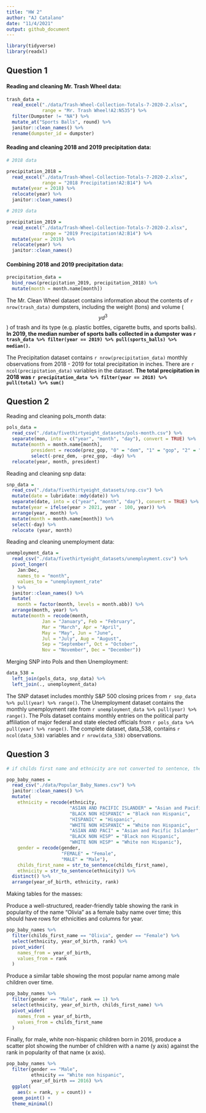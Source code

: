 ```yaml
---
title: "HW 2"
author: "AJ Catalano"
date: "11/4/2021"
output: github_document
---
```


```r
library(tidyverse)
library(readxl)
```

## Question 1

#### Reading and cleaning Mr. Trash Wheel data:

```r
trash_data =
  read_excel("./data/Trash-Wheel-Collection-Totals-7-2020-2.xlsx",
             range = "Mr. Trash Wheel!A2:N535") %>%
  filter(Dumpster != "NA") %>%
  mutate_at("Sports Balls", round) %>%
  janitor::clean_names() %>%
  rename(dumpster_id = dumpster)
```

#### Reading and cleaning 2018 and 2019 precipitation data:

```r
# 2018 data

precipitation_2018 =
  read_excel("./data/Trash-Wheel-Collection-Totals-7-2020-2.xlsx",
             range = "2018 Precipitation!A2:B14") %>%
  mutate(year = 2018) %>%
  relocate(year) %>%
  janitor::clean_names()

# 2019 data

precipitation_2019 =
  read_excel("./data/Trash-Wheel-Collection-Totals-7-2020-2.xlsx",
             range = "2019 Precipitation!A2:B14") %>%
  mutate(year = 2019) %>%
  relocate(year) %>%
  janitor::clean_names()
```

#### Combining 2018 and 2019 precipitation data:

```r
precipitation_data = 
  bind_rows(precipitation_2019, precipitation_2018) %>%
  mutate(month = month.name[month])
```

The Mr. Clean Wheel dataset contains information about the contents of `r nrow(trash_data)` dumpsters, including the weight (tons) and volume ($$yd^3$$) of trash and its type (e.g. plastic bottles, cigarette butts, and sports balls). **In 2019, the median number of sports balls collected in a dumpster was  `r trash_data %>% filter(year == 2019) %>% pull(sports_balls) %>% median()`.**

The Precipitation dataset contains `r nrow(precipitation_data)` monthly observations from 2018 - 2019 for total precipitation in inches. There are `r ncol(precipitation_data)` variables in the dataset. **The total precipitation in 2018 was `r precipitation_data %>% filter(year == 2018) %>% pull(total) %>% sum()`**

## Question 2

Reading and cleaning pols_month data:

```r
pols_data =
  read_csv("./data/fivethirtyeight_datasets/pols-month.csv") %>%
  separate(mon, into = c("year", "month", "day"), convert = TRUE) %>%
  mutate(month = month.name[month],
         president = recode(prez_gop, "0" = "dem", "1" = "gop", "2" = "gop")) %>%
         select(-prez_dem, -prez_gop, -day) %>%
  relocate(year, month, president)
```

Reading and cleaning snp data:

```r
snp_data =
  read_csv("./data/fivethirtyeight_datasets/snp.csv") %>%
  mutate(date = lubridate::mdy(date)) %>%
  separate(date, into = c("year", "month", "day"), convert = TRUE) %>%
  mutate(year = ifelse(year > 2021, year - 100, year)) %>%
  arrange(year, month) %>%
  mutate(month = month.name[month]) %>%
  select(-day) %>%
  relocate (year, month)
```

Reading and cleaning unemployment data:

```r
unemployment_data = 
  read_csv("./data/fivethirtyeight_datasets/unemployment.csv") %>%
  pivot_longer(
    Jan:Dec,
    names_to = "month",
    values_to = "unemployment_rate"
  ) %>%
  janitor::clean_names() %>%
  mutate(
    month = factor(month, levels = month.abb)) %>%
  arrange(month, year) %>%
  mutate(month = recode(month,
             Jan = "January", Feb = "February",
             Mar = "March", Apr = "April",
             May = "May", Jun = "June",
             Jul = "July", Aug = "August",
             Sep = "September", Oct = "October",
             Nov = "November", Dec = "December"))
```

Merging SNP into Pols and then Unemployment:

```r
data_538 = 
  left_join(pols_data, snp_data) %>%
  left_join(., unemployment_data)
```

The SNP dataset includes monthly S&P 500 closing prices from `r snp_data %>% pull(year) %>% range()`. The Unemployment dataset contains the monthly unemployment rate from `r unemployment_data %>% pull(year) %>% range()`. The Pols dataset contains monthly entries on the political party affiliation of major federal and state elected officials from `r pols_data %>% pull(year) %>% range()`. The complete dataset, data_538, contains `r ncol(data_538)` variables and `r nrow(data_538)` observations.

## Question 3

```r
# if childs first name and ethnicity are not converted to sentence, the resulting table in the next code chunk fails to create columns for 2011 and 2012. Why?!

pop_baby_names = 
  read_csv("./data/Popular_Baby_Names.csv") %>%
  janitor::clean_names() %>%
  mutate(
    ethnicity = recode(ethnicity,
                       "ASIAN AND PACIFIC ISLANDER" = "Asian and Pacific Islander",
                       "BLACK NON HISPANIC" = "Black non Hispanic",
                       "HISPANIC" = "Hispanic",
                       "WHITE NON HISPANIC" = "White non Hispanic",
                       "ASIAN AND PACI" = "Asian and Pacific Islander",
                       "BLACK NON HISP" = "Black non Hispanic",
                       "WHITE NON HISP" = "White non Hispanic"),
    gender = recode(gender,
                    "FEMALE" = "Female",
                    "MALE" = "Male"),
    childs_first_name = str_to_sentence(childs_first_name),
    ethnicity = str_to_sentence(ethnicity)) %>%
  distinct() %>%
  arrange(year_of_birth, ethnicity, rank)
```

Making tables for the masses:

Produce a well-structured, reader-friendly table showing the rank in popularity of the name “Olivia” as a female baby name over time; this should have rows for ethnicities and columns for year.

```r
pop_baby_names %>%
  filter(childs_first_name == "Olivia", gender == "Female") %>%
  select(ethnicity, year_of_birth, rank) %>%
  pivot_wider(
    names_from = year_of_birth,
    values_from = rank
  )
```

Produce a similar table showing the most popular name among male children over time.

```r
pop_baby_names %>%
  filter(gender == "Male", rank == 1) %>%
  select(ethnicity, year_of_birth, childs_first_name) %>%
  pivot_wider(
    names_from = year_of_birth,
    values_from = childs_first_name
  )
```

Finally, for male, white non-hispanic children born in 2016, produce a scatter plot showing the number of children with a name (y axis) against the rank in popularity of that name (x axis).

```r
pop_baby_names %>%
  filter(gender == "Male",
         ethnicity == "White non hispanic",
         year_of_birth == 2016) %>%
  ggplot(
    aes(x = rank, y = count)) +
  geom_point() +
  theme_minimal()
```

